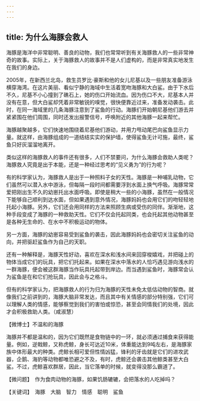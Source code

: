 ```yaml
---
---
---
```

title: 为什么海豚会救人
---




海豚是海洋中非常聪明、善良的动物，我们也常常听到有关海豚救人的一些非常神奇的故事。实际上，关于海豚救人的故事并不是人们虚构的，而是非常真实地发生在我们的身边。

2005年，在新西兰北岛，救生员罗比·豪斯和他的女儿尼基以及一些朋友准备游泳横穿海湾。在这片美丽、看似宁静的海域中生活着宽吻海豚和大白鲨。由于下水后不久，尼基不小心撞到了礁石上，她的伤口开始流血。因为伤口不大，尼基本人并没有在意，但大白鲨却凭着非常敏锐的嗅觉，很快便靠近过来，准备发动袭击。此时，在同一海域里的几条海豚注意到了鲨鱼的行动。海豚们开始朝尼基他们游去并紧紧围在他们周围，同时还发出报警信号，呼唤附近的其他海豚一起来帮忙。

海豚越聚越多，它们快速地围绕着尼基他们游动，并用力甩动尾巴向鲨鱼显示力量。就这样，由海豚组成的一道结结实实的保护墙，使得鲨鱼无计可施，最终，鲨鱼只好灰溜溜地离开。

类似这样的海豚救人的事件还有很多，人们不禁要问，为什么海豚会救助人类呢？海豚救人究竟是出于本能，还是一种经过思考的“见义勇为”的行为呢？

有的科学家认为，海豚救人是出于一种照料子女的天性。海豚是一种哺乳动物，它们虽然可以潜入水中游泳，但每隔一段时间都需要浮到水面上换气呼吸。海豚常常爱把刚出生不久的幼崽托出水面呼吸。即使是稍大一些的小海豚，虽然在一般情况下能够自己顺利到达水面，但如果遇到意外情况，海豚妈妈也会用它们的吻轻轻地托起小海豚。另外，它们还会用同样的方法来照顾生病或受伤的同伴。渐渐地，这种手段变成了海豚的一种救助天性。它们不仅会托起同类，也会托起其他动物甚至是各种无生命的、在水中不积极运动的物体。



另一方面，海豚的幼崽容易受到鲨鱼的袭击，因此海豚妈妈也会密切关注鲨鱼的动向，并把驱赶鲨鱼作为自己的天职。

还有一种解释是，海豚天性好动，喜欢在深水和浅水间来回穿梭嬉戏，并把碰上的物体当成它们的玩具，把它们托起来。如果在深水中落水的人恰巧遇见游向浅水的一群海豚，便会被这群海豚当作玩具托起带到岸边。而当遇到鲨鱼时，海豚常会认为鲨鱼是在和它们抢玩具，因此会与之格斗。

但有的科学家认为，把海豚救人的行为归为海豚的天性未免太低估动物的智商。就像我们之前讲到的，海豚大脑非常发达，而且其中有关情感的部分特别强，它们可以理解人类的情感，能够察觉到我们的害怕或惊恐，甚至会同情我们的处境，因此才会积极救助人类。（咸淑慧）





【微博士】不温和的海豚

海豚并不都是温和的，因为它们既然是食物链中的一环，就必须通过捕食来获得能量。例如，逆戟鲸，又称虎鲸，身长可达近10米，体重能达到9吨左右，是海豚家族中体形最大的种类。虎鲸长相可爱但性情凶猛，锋利的牙齿就是它们的进攻武器，企鹅、海豹等动物都唯恐避之不及，有时，虎鲸还会袭击其他鲸类甚至大白鲨。不过，虎鲸喜欢群居，因此，当它落单的时候，就变得没那么霸道了。

【微问题】　作为食肉动物的海豚，如果饥肠辘辘，会把落水的人吃掉吗？

【关键词】　海豚　大脑　智力　情感　聪明　鲨鱼